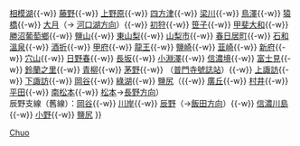 {{鐵道路線
|模板名稱 = 中央東線 
|名稱 = [[File:JR logo (east).svg|25px|東日本旅客鉄道|link=東日本旅客鉄道]] [[中央本線]]（高尾－大月－鹽尻） [[File:JR CO line symbol.svg|18px|CO]]
|代表色 = #0074be
|車站列表 = （[[Template:中央線快速|東京、新宿方向]]←）[[高尾站 (東京都)|高尾]]{{-w}} [[相模湖站|相模湖]]{{-w}} [[藤野站|藤野]]{{-w}} [[上野原站|上野原]]{{-w}} [[四方津站|四方津]]{{-w}} [[梁川站 (山梨縣)|梁川]]{{-w}} [[鳥澤站|鳥澤]]{{-w}} [[猿橋站|猿橋]]{{-w}} [[大月站|大月]]（→ [[Template:富士急行線|河口湖方向]]）{{-w}} [[初狩站|初狩]]{{-w}} [[笹子站|笹子]]{{-w}} [[甲斐大和站|甲斐大和]]{{-w}} [[勝沼葡萄鄉站|勝沼葡萄鄉]]{{-w}} [[鹽山站 (日本)|鹽山]]{{-w}} [[東山梨站|東山梨]]{{-w}} [[山梨市站|山梨市]]{{-w}} [[春日居町站|春日居町]]{{-w}} [[石和溫泉站|石和溫泉]]{{-w}} [[酒折站|酒折]]{{-w}} [[甲府站|甲府]]{{-w}} [[龍王站|龍王]]{{-w}} [[鹽崎站|鹽崎]]{{-w}} [[韮崎站|韮崎]]{{-w}} [[新府站|新府]]{{-w}} [[穴山站|穴山]]{{-w}} [[日野春站|日野春]]{{-w}} [[長坂站|長坂]]{{-w}} [[小淵澤站|小淵澤]]{{-w}} [[信濃境站|信濃境]]{{-w}} [[富士見站|富士見]]{{-w}} [[鈴蘭之里站|鈴蘭之里]]{{-w}} [[青柳站|青柳]]{{-w}} [[茅野站|茅野]]{{-w}} （[[普門寺號誌站]]）{{-w}} [[上諏訪站|上諏訪]]{{-w}} [[下諏訪站|下諏訪]]{{-w}} [[岡谷站|岡谷]]{{-w}} [[綠湖站|綠湖]]{{-w}} [[鹽尻站|鹽尻]]（{{-w}} [[廣丘站|廣丘]]{{-w}} [[村井站|村井]]{{-w}} [[平田站 (長野縣)|平田]]{{-w}} [[南松本站|南松本]]{{-w}} [[松本站|松本]]→[[Template:篠之井線|長野方向]]）<br />辰野支線（舊線）：[[岡谷站|岡谷]]{{-w}} [[川岸站|川岸]]{{-w}} [[辰野站|辰野]]（→[[Template:飯田線|飯田方向]]）{{-w}} [[信濃川島站|信濃川島]]{{-w}} [[小野站 (長野縣)|小野]]{{-w}} [[鹽尻站|鹽尻]]
}}<noinclude>
[[Category:東日本旅客鐵道路線模板|Chuo]]
</noinclude>